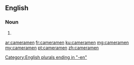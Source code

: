 ==English==

===Noun===
{{head|en|plural}}

# {{plural of|cameraman|lang=en}}

[[Category:English plurals ending in "-en"]]

[[ar:cameramen]]
[[fr:cameramen]]
[[ku:cameramen]]
[[mg:cameramen]]
[[my:cameramen]]
[[pt:cameramen]]
[[zh:cameramen]]